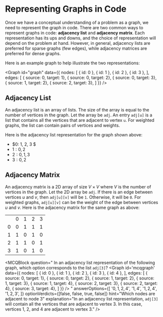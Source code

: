 # Representing Graphs in Code

Once we have a conceptual understanding of a problem as a graph, we need to represent the graph in
code. There are two common ways to represent graphs in code: **adjacency list** and 
**adjacency matrix**. Each representation has its ups and downs, and the choice of representation
will depend on the problem at hand. However, in general, adjacency lists are preferred for sparse
graphs (few edges), while adjacency matrices are preferred for dense graphs.

Here is an example graph to help illustrate the two representations:

<Graph
  id="graph"
  data={{
    nodes: [
      { id: 0 }, 
      { id: 1 }, 
      { id: 2 }, 
      { id: 3 },
    ],
    edges: [
      { source: 0, target: 1},
      { source: 0, target: 2},
      { source: 0, target: 3},
      { source: 1, target: 2},
      { source: 2, target: 3},
    ]
  }}
/>

## Adjacency List

An adjacency list is an array of lists. The size of the array is equal to the number of vertices in
the graph. Let the array be `adj`. An entry `adj[u]` is a list that contains all the vertices that
are adjacent to vertex `u`. For weighted graphs, the list can contain pairs of vertices and weights.

Here is the adjacency list representation for the graph shown above:


- $0: 1, 2, 3 $
- $1: 0, 2$
- $2: 0, 1, 3$
- $3: 0, 2$

## Adjacency Matrix

An adjacency matrix is a 2D array of size $V \times V$ where $V$ is the number of vertices in the
graph. Let the 2D array be `adj`. If there is an edge between vertices $u$ and $v$, then `adj[u][v]`
will be `1`. Otherwise, it will be `0`. For weighted graphs, `adj[u][v]` can be the weight of the
edge between vertices $u$ and $v$. Here is the adjacency matrix for the same graph as above:

<table>
  <tr>
    <td></td>
    <td>0</td>
    <td>1</td>
    <td>2</td>
    <td>3</td>
  </tr>
  <tr>
    <td>0</td>
    <td>0</td>
    <td>1</td>
    <td>1</td>
    <td>1</td>
  </tr>
  <tr>
    <td>1</td>
    <td>1</td>
    <td>0</td>
    <td>1</td>
    <td>0</td>
  </tr>
  <tr>
    <td>2</td>
    <td>1</td>
    <td>1</td>
    <td>0</td>
    <td>1</td>
  </tr>
  <tr>
    <td>3</td>
    <td>1</td>
    <td>0</td>
    <td>1</td>
    <td>0</td>
  </tr>
</table>

<MCQBlock
  question="
  In an adjacency list representation of the following graph, which option corresponds to the list 
  `adj[3]`?
  <Graph
    id='mcqgraph'
    data={{
      nodes: [
        { id: 0 }, 
        { id: 1 }, 
        { id: 2 }, 
        { id: 3 },
        { id: 4 },
      ],
      edges: [
        { source: 0, target: 1},
        { source: 0, target: 2},
        { source: 1, target: 2},
        { source: 1, target: 3},
        { source: 1, target: 4},
        { source: 2, target: 3},
        { source: 2, target: 4},
        { source: 3, target: 4},
      ]
    }}
  />
  "
  answerOptions={[
    '$0, 1, 2, 4$',
    '$1, 4$',
    '$1, 2, 4$',
    '$1, 2, 3$',
  ]}
  optionVerdicts={[false, false, true, false]}
  hint="Which nodes are adjacent to node 3"
  explanation="In an adjacency list representation, `adj[3]` will contain all the vertices that are 
  adjacent to vertex 3. In this case, vertices 1, 2, and 4 are adjacent to vertex 3."
/>
